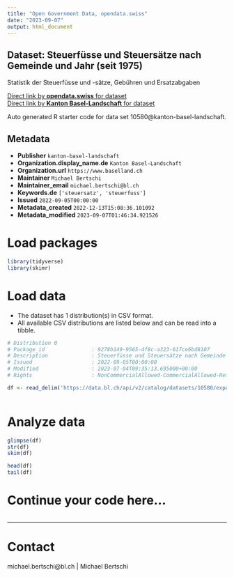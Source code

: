 ```yaml
---
title: "Open Government Data, opendata.swiss"
date: "2023-09-07"
output: html_document
---
```


## Dataset: Steuerfüsse und Steuersätze nach Gemeinde und Jahr (seit 1975)

Statistik der Steuerfüsse und -sätze, Gebühren und Ersatzabgaben

[Direct link by **opendata.swiss** for dataset](https://opendata.swiss/de/dataset/steuerfusse-und-steuersatze-nach-gemeinde-und-jahr-ab-1975)<br>
[Direct link by **Kanton Basel-Landschaft** for dataset](https://data.bl.ch/explore/dataset/10580/)

Auto generated R starter code for data set 10580@kanton-basel-landschaft.

## Metadata

- **Publisher** `kanton-basel-landschaft`
- **Organization.display_name.de** `Kanton Basel-Landschaft`
- **Organization.url** `https://www.baselland.ch`
- **Maintainer** `Michael Bertschi`
- **Maintainer_email** `michael.bertschi@bl.ch`
- **Keywords.de** `['steuersatz', 'steuerfuss']`
- **Issued** `2022-09-05T00:00:00`
- **Metadata_created** `2022-12-13T15:08:36.101092`
- **Metadata_modified** `2023-09-07T01:46:34.921526`


# Load packages

```r

library(tidyverse)
library(skimr)

```

# Load data

-   The dataset has 1 distribution(s) in CSV format.
-   All available CSV distributions are listed below and can be read into a tibble.

```r

# Distribution 0
# Package_id               : 9278b149-9565-4f8c-a323-617ce6bd8107
# Description              : Steuerfüsse und Steuersätze nach Gemeinde und Jahr (seit 1975) (csv)
# Issued                   : 2022-09-05T00:00:00
# Modified                 : 2023-07-04T09:35:13.695000+00:00
# Rights                   : NonCommercialAllowed-CommercialAllowed-ReferenceRequired

df <- read_delim('https://data.bl.ch/api/v2/catalog/datasets/10580/exports/csv')



```

# Analyze data

```r

glimpse(df)
str(df)
skim(df)

head(df)
tail(df)

```

# Continue your code here...

```r

```

------------------------------------------------------------------------

# Contact

michael.bertschi@bl.ch | Michael Bertschi
